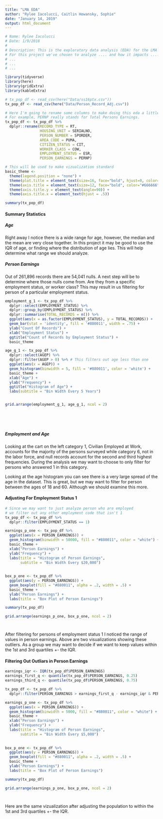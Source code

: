 ```yaml
---
title: "LMA EDA"
author: "Rylee Iacolucci, Caitlin Howansky, Sophie"
date: "January 14, 2019"
output: html_document
---
```


```r
# Name: Rylee Iacolucci
# Date: 1/9/2018
# 
# Description: This is the exploratory data analysis (EDA) for the LMA ECON 5300 Project.
# For this project we've chosen to analyze .... and how it impacts ......
# ...
# ...
# ...

library(tidyverse)
library(here)
library(gridExtra)
library(kableExtra)

# tx_pop_df <- read_csv(here("Data/ss16ptx.csv"))
tx_pop_df <- read_csv(here("Data/Person_Record_Adj.csv"))

# Here I'm going to rename some columns to make doing this eda a little easier.
# For example, PERNP really stands for Total Persons Earnings.
tx_pop_df <- tx_pop_df %>% 
  dplyr::rename(RECORD_TYPE = RT,
                HOUSING_UNIT = SERIALNO,
                PERSON_NUMBER = SPORDER,
                AREA_CODE = PUMA,
                CITIZEN_STATUS = CIT,
                WORKER_CLASS = COW,
                EMPLOYMENT_STATUS = ESR,
                PERSON_EARNINGS = PERNP)

# This will be used to make vizualization standard
basic_theme <- 
  theme(legend.position = "none") +
  theme(plot.title = element_text(size=16, face="bold", hjust=0, color="#666666")) +
  theme(axis.title = element_text(size=12, face="bold", color="#666666")) +
  theme(axis.title.y = element_text(angle=90)) +
  theme(axis.title.x = element_text(hjust = .5))


```

```r
summary(tx_pop_df)

```

#### __Summary Statistics__

##### __Age__

Right away I notice there is a wide range for age, however, the median and the mean are very close together. In this project it may be good to use the IQR of age, or finding where the distribution of age lies. This will help determine what range we should analyze.

##### __Person Earnings__

Out of 261,896 records there are 54,041 nulls. A next step will be to determine where those nulls come from. Are they from a specific employment status, or worker class? This may result in us filtering for person of a particular employment status. 

```r
employment_g_1 <- tx_pop_df %>% 
  dplyr::select(EMPLOYMENT_STATUS) %>% 
  dplyr::group_by(EMPLOYMENT_STATUS) %>% 
  dplyr::summarise(TOTAL_RECORDS = n()) %>% 
  ggplot(aes(x = as.factor(EMPLOYMENT_STATUS), y = TOTAL_RECORDS)) +
  geom_bar(stat = 'identity', fill = '#880011', width = .75) +
  ylab("Count Of Records") +
  xlab("Employment Status") +
  ggtitle("Count of Records by Employment Status") + 
  basic_theme

age_g_1 <- tx_pop_df %>% 
  dplyr::select(AGEP) %>%
  dplyr::filter(AGEP > 0) %>% # This filters out age less than one
  ggplot(aes(x = AGEP)) + 
  geom_histogram(binwidth = 5, fill = '#880011', color = 'white') +
  basic_theme +
  xlab("Age") +
  ylab("Frequency") +
  ggtitle("Histogram of Age") +
  labs(subtitle = "Bin Width Every 5 Years")


grid.arrange(employment_g_1, age_g_1, ncol = 2)
  
  


```
<br>

##### __Employment and Age__

Looking at the cart on the left category 1, Civilian Employed at Work, accounts for the majority of the persons surveyed while category 6, not in the labor force, and null records account for the second and third highest frequencies. During the analysis we may want to choose to only filter for persons who answered 1 in this category. 

Looking at the age histogram you can see there is a very large spread of the age in the dataset. This is great, but we may want to filter for person between the ages of 18 and 60. Although we should examine this more.


#### __Adjusting For Employment Status 1__

```r
# Since we may want to just analyze person who are employed
# we filter out any other employment code that isn't 1
tx_pop_df <- tx_pop_df %>% 
  dplyr::filter(EMPLOYMENT_STATUS == 1)

earnings_p_one <- tx_pop_df %>% 
  ggplot(aes(x = PERSON_EARNINGS)) +
  geom_histogram(binwidth = 50000, fill = "#880011", color = "white") +
  basic_theme +
  xlab("Person Earnings") +
  ylab("Frequency") +
  labs(title = "Histogram of Person Earnings",
       subtitle = "Bin Width Every $20,000")
  
  
box_p_one <- tx_pop_df %>% 
  ggplot(aes(y = PERSON_EARNINGS)) +
  geom_boxplot(fill = "#880011", alpha = .2, width = .5) +
  basic_theme +
  ylab("Person Earnings") +
  labs(title = "Box Plot of Person Earnings")

summary(tx_pop_df)

grid.arrange(earnings_p_one, box_p_one, ncol = 2)




```

After filtering for persons of employment status 1 I noticed the range of values in person earnings. Above are two visualizations showing these outliers. As a group we may want to decide if we want to keep values within the 1st and 3rd quartiles +- the IQR.

#### __Filtering Out Outliars in Person Earnings__

```r

earnings_iqr <- IQR(tx_pop_df$PERSON_EARNINGS)
earnings_first_q <- quantile(tx_pop_df$PERSON_EARNINGS, 0.25)
earnings_third_q <- quantile(tx_pop_df$PERSON_EARNINGS, 0.75)

tx_pop_df <- tx_pop_df %>% 
  dplyr::filter(PERSON_EARNINGS > earnings_first_q - earnings_iqr & PERSON_EARNINGS < earnings_third_q + earnings_iqr)

earnings_p_one <- tx_pop_df %>% 
  ggplot(aes(x = PERSON_EARNINGS)) +
  geom_histogram(binwidth = 5000, fill = "#880011", color = "white") +
  basic_theme +
  xlab("Person Earnings") +
  ylab("Frequency") +
  labs(title = "Histogram of Person Earnings",
       subtitle = "Bin Width Every $5,000")
  
  
box_p_one <- tx_pop_df %>% 
  ggplot(aes(y = PERSON_EARNINGS)) +
  geom_boxplot(fill = "#880011", alpha = .2, width = .5) +
  basic_theme +
  ylab("Person Earnings") +
  labs(title = "Box Plot of Person Earnings")

summary(tx_pop_df)

grid.arrange(earnings_p_one, box_p_one, ncol = 2)




```

Here are the same vizualization after adjusting the population to within the 1st and 3rd quartiles +- the IQR.


























